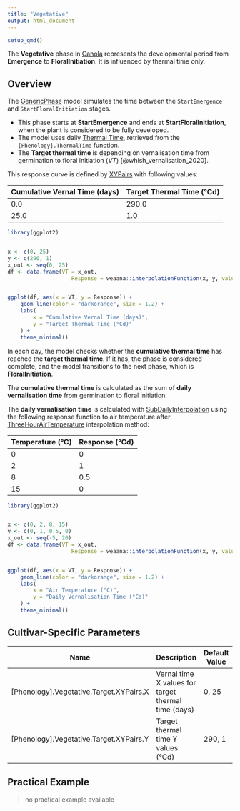 ```yaml
---
title: "Vegetative"
output: html_document
---
```



```r
setup_qmd()
```


The **Vegetative** phase in [Canola](/docs/Plants/Canola) represents the developmental period from **Emergence** to **FloralInitiation**. It is influenced by thermal time only.

## Overview

The [GenericPhase](/docs/Models/PMF/Phenology/Phases/GenericPhase.qmd) model simulates the time between the `StartEmergence` and `StartFloralInitiation` stages.

- This phase starts at **StartEmergence** and ends at **StartFloralInitiation**, when the plant is considered to be fully developed.
- The model uses daily [Thermal Time](ThermalTime.qmd), retrieved from the `[Phenology].ThermalTime` function.
- The **Target thermal time** is depending on vernalisation time from germination to floral initiation ($VT$) [@whish_vernalisation_2020].

This response curve is defined by [XYPairs](/docs/Models/Functions/XYPairs.qmd) with following values:

| Cumulative Vernal Time (days) | Target Thermal Time (°Cd) |
|-------------------------------|---------------------------|   
| 0.0                           | 290.0                     |
| 25.0                          | 1.0                       |


```r
library(ggplot2)


x <- c(0, 25)
y <- c(290, 1)
x_out <- seq(0, 25)
df <- data.frame(VT = x_out, 
                    Response = weaana::interpolationFunction(x, y, values = x_out))


ggplot(df, aes(x = VT, y = Response)) +
    geom_line(color = "darkorange", size = 1.2) +
    labs(
        x = "Cumulative Vernal Time (days)",
        y = "Target Thermal Time (°Cd)"
    ) +
    theme_minimal()

```

In each day, the model checks whether the **cumulative thermal time** has reached the **target thermal time**. If it has, the phase is considered complete, and the model transitions to the next phase, which is **FloralInitiation**.

The **cumulative thermal time** is calculated as the sum of **daily vernalisation time** from germination to floral initiation.

The **daily vernalisation time** is calculated with [SubDailyInterpolation](/docs/Models/Functions/SubDailyInterpolation.qmd) using the following response function to air temperature after [ThreeHourAirTemperature](/docs/Models/Functions/ThreeHourAirTemperature.qmd) interpolation method:

| Temperature (°C) | Response (°Cd) |
|-------------------|-----------------|
| 0                 | 0               |
| 2                 | 1               |
| 8                 | 0.5             |
| 15                | 0               |


```r
library(ggplot2)


x <- c(0, 2, 8, 15)
y <- c(0, 1, 0.5, 0)
x_out <- seq(-5, 20)
df <- data.frame(VT = x_out, 
                    Response = weaana::interpolationFunction(x, y, values = x_out))


ggplot(df, aes(x = VT, y = Response)) +
    geom_line(color = "darkorange", size = 1.2) +
    labs(
        x = "Air Temperature (°C)",
        y = "Daily Vernalisation Time (°Cd)"
    ) +
    theme_minimal()

```


## Cultivar-Specific Parameters

| Name                                         | Description                                         | Default Value      |
|----------------------------------------------|-----------------------------------------------------|--------------------|
| [Phenology].Vegetative.Target.XYPairs.X      | Vernal time X values for target thermal time (days) | 0, 25              |
| [Phenology].Vegetative.Target.XYPairs.Y      | Target thermal time Y values (°Cd)                  | 290, 1           |

## Practical Example

> no practical example available

